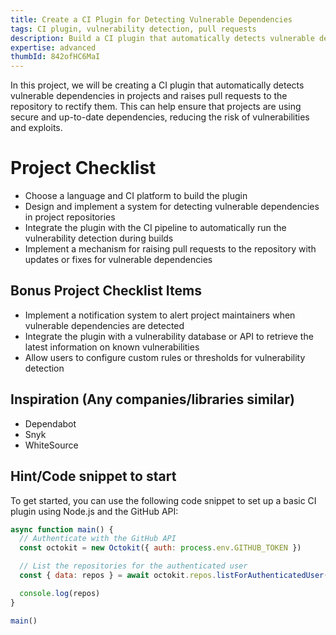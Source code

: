 ```yaml
---
title: Create a CI Plugin for Detecting Vulnerable Dependencies
tags: CI plugin, vulnerability detection, pull requests
description: Build a CI plugin that automatically detects vulnerable dependencies in projects and raises pull requests to the repository to rectify them
expertise: advanced
thumbId: 842ofHC6MaI
---
```


In this project, we will be creating a CI plugin that automatically detects vulnerable dependencies in projects and raises pull requests to the repository to rectify them. This can help ensure that projects are using secure and up-to-date dependencies, reducing the risk of vulnerabilities and exploits.

<h1>Project Checklist</h1>
<ul>
  <li>Choose a language and CI platform to build the plugin</li>
  <li>
    Design and implement a system for detecting vulnerable dependencies in
    project repositories
  </li>
  <li>
    Integrate the plugin with the CI pipeline to automatically run the
    vulnerability detection during builds
  </li>
  <li>
    Implement a mechanism for raising pull requests to the repository with
    updates or fixes for vulnerable dependencies
  </li>
</ul>
<h2>Bonus Project Checklist Items</h2>
<ul>
  <li>
    Implement a notification system to alert project maintainers when vulnerable
    dependencies are detected
  </li>
  <li>
    Integrate the plugin with a vulnerability database or API to retrieve the
    latest information on known vulnerabilities
  </li>
  <li>
    Allow users to configure custom rules or thresholds for vulnerability
    detection
  </li>
</ul>
<h2>Inspiration (Any companies/libraries similar)</h2>
<ul>
  <li>Dependabot</li>
  <li>Snyk</li>
  <li>WhiteSource</li>
</ul>
<h2>Hint/Code snippet to start</h2>
To get started, you can use the following code snippet to set up a basic CI plugin
using Node.js and the GitHub API:

```javascript
async function main() {
  // Authenticate with the GitHub API
  const octokit = new Octokit({ auth: process.env.GITHUB_TOKEN })

  // List the repositories for the authenticated user
  const { data: repos } = await octokit.repos.listForAuthenticatedUser()

  console.log(repos)
}

main()
```
